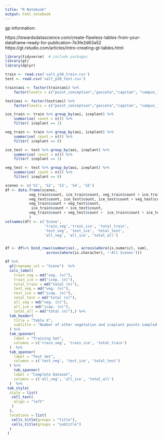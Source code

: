 ```yaml
---
title: "R Notebook"
output: html_notebook
---
```


gp information:

https://towardsdatascience.com/create-flawless-tables-from-your-dataframe-ready-for-publication-7e3fe2d63a52
https://gt.rstudio.com/articles/intro-creating-gt-tables.html

```r
library(tidyverse)  # include packages 
library(gt)
library(dplyr)
```


```r
train <- read.csv('salt_p30_train.csv')
test <- read.csv('salt_p30_test.csv')

train$aoi <- factor(train$aoi) %>% 
    factor(levels = c("point_conception","gaviota","capitan", "campus_lagoon","carpinteria"))

test$aoi <- factor(test$aoi) %>% 
    factor(levels = c("point_conception","gaviota","capitan", "campus_lagoon","carpinteria"))

```

```r
ice_train <- train %>% group_by(aoi, iceplant) %>% 
    summarise( count = n()) %>% 
    filter( iceplant == 1)

veg_train <- train %>% group_by(aoi, iceplant) %>% 
    summarise( count = n()) %>% 
    filter( iceplant == 0)

ice_test <- test %>% group_by(aoi, iceplant) %>% 
    summarise( count = n()) %>% 
    filter( iceplant == 1)

veg_test <- test %>% group_by(aoi, iceplant) %>% 
    summarise( count = n()) %>% 
    filter( iceplant == 0)
```


```r
scenes <- c('S1', 'S2', 'S3', 'S4', 'S5')
df <- data.frame(scenes, 
           veg_train$count, ice_train$count, veg_train$count + ice_train$count,
           veg_test$count, ice_test$count, ice_test$count + veg_test$count,
           veg_train$count + veg_test$count, 
            ice_train$count + ice_test$count,
           veg_train$count + veg_test$count +  ice_train$count + ice_test$count
           )
colnames(df) <- c('Scene',
                  'train_veg','train_ice', 'total_train', 
                  'test_veg', 'test_ice', 'total_test',
                  'all_veg', 'all_ice', 'total_all')


df <- df%>% bind_rows(summarise(., across(where(is.numeric), sum),
                   across(where(is.character), ~'All Scenes')))
```

```r
df %>%
  gt(rowname_col = "Scene")  %>% 
  cols_label(
    train_veg = md("veg. (n)"),
    train_ice = md("icep. (n)"),
    total_train = md("total (n)"),
    test_veg = md("veg. (n)"),
    test_ice = md("icep. (n)"),
    total_test = md("total (n)"),
    all_veg = md("veg. (n)"),
    all_ice = md("icep. (n)"),
    total_all = md("total (n)"),) %>% 
  tab_header(
    title = "Table X",
    subtitle = "Number of other vegetation and iceplant points sampled for the final dataset, divided by scene and dataset (train and test)."
  ) %>% 
  tab_spanner(
    label = "Training Set",
    columns = c('train_veg', 'train_ice', 'total_train')
  )  %>% 
  tab_spanner(
    label = "Test Set",
    columns = c('test_veg', 'test_ice', 'total_test')
  ) %>% 
    tab_spanner(
    label = "Complete Dataset",
    columns = c('all_veg', 'all_ice', 'total_all')
  )  %>%
 tab_style(
  style = list(
   cell_text(
    align = "left"
   )
  ),
  locations = list(
   cells_title(groups = "title"),
   cells_title(groups = "subtitle")   
  )
 ) 
```

